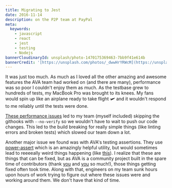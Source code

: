 ```yaml
---
title: Migrating to Jest
date: 2016-11-14
description: on the P2P team at PayPal
meta:
  keywords:
    - javascript
    - react
    - jest
    - testing
    - Nodejs
bannerCloudinaryId: unsplash/photo-1470175369463-7bb9f41e614b
bannerCredit: '[https://unsplash.com/photos/_dwwHrYRWcM](https://unsplash.com/photos/_dwwHrYRWcM)'
---
```


It was just too much. As much as I loved all the other amazing and awesome
features the AVA team had worked on (and there are many), performance was so
poor I couldn't enjoy them as much. As the testbase grew to hundreds of tests,
my MacBook Pro was brought to its knees. My fans would spin up like an airplane
ready to take flight 🛩 and it wouldn't respond to me reliably until the tests
were done.

[These performance issues](https://github.com/avajs/ava/labels/performance) led
to my team (myself included) skipping the githooks with `--no-verify` so we
wouldn't have to wait to push our code changes. This led to the build breaking
for really simple things (like linting errors and broken tests) which slowed our
team down a lot.

Another major issue we found was with AVA's testing assertions. They use
[power-assert](http://npm.im/power-assert) which is an amazingly helpful
utility, but would sometimes lead to reeeeally weird things happening (like
[this](https://github.com/avajs/ava/issues/616)). I realize that these are
things that can be fixed, but as AVA is a community project built in the spare
time of contributors (thank [you](https://github.com/avajs) and
[you](https://github.com/power-assert-js) so much!), those things getting fixed
often took time. Along with that, engineers on my team sunk hours upon hours of
work trying to figure out where these issues were and working around them. We
don't have that kind of time.
